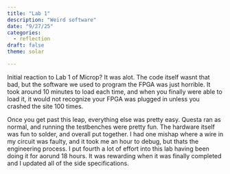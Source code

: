 ```yaml
---
title: "Lab 1"
description: "Weird software"
date: "9/27/25"
categories:
  - reflection
draft: false
theme: solar

---
```

Initial reaction to Lab 1 of Microp? It was alot. The code itself wasnt that bad, but the software we used to program the FPGA was just horrible. It took around 10 minutes to load each time, and when you finally were able to load it, it would not recognize your FPGA was plugged in unless you crashed the site 100 times.


 Once you get past this leap, everything else was pretty easy. Questa ran as normal, and running the testbenches were pretty fun. The hardware itself was fun to solder, and overall put together. I had one mishap where a wire in my circuit was faulty, and it took me an hour to debug, but thats the engineering process. I put fourth a lot of effort into this lab having been doing it for aorund 18 hours. It was rewarding when it was finally completed and I updated all of the side specifications. 
